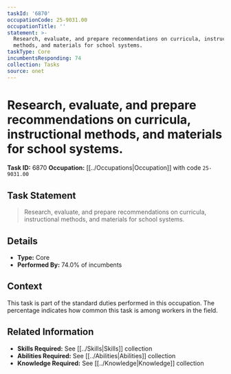 ```yaml
---
taskId: '6870'
occupationCode: 25-9031.00
occupationTitle: ''
statement: >-
  Research, evaluate, and prepare recommendations on curricula, instructional
  methods, and materials for school systems.
taskType: Core
incumbentsResponding: 74
collection: Tasks
source: onet
---
```

# Research, evaluate, and prepare recommendations on curricula, instructional methods, and materials for school systems.

**Task ID:** 6870
**Occupation:** [[../Occupations|Occupation]] with code `25-9031.00`

## Task Statement

> Research, evaluate, and prepare recommendations on curricula, instructional methods, and materials for school systems.

## Details

- **Type:** Core
- **Performed By:** 74.0% of incumbents

## Context

This task is part of the standard duties performed in this occupation. The percentage indicates how common this task is among workers in the field.

## Related Information

- **Skills Required:** See [[../Skills|Skills]] collection
- **Abilities Required:** See [[../Abilities|Abilities]] collection
- **Knowledge Required:** See [[../Knowledge|Knowledge]] collection
